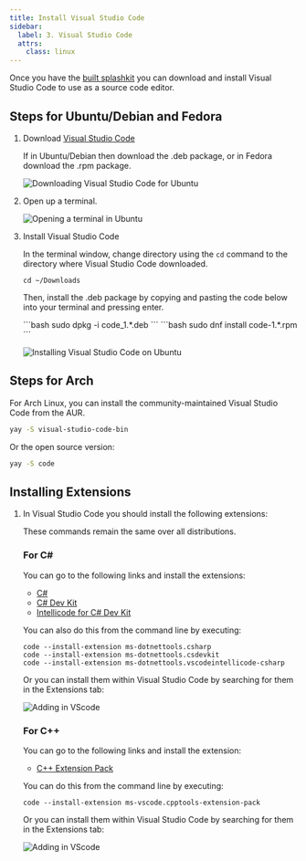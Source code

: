 ```yaml
---
title: Install Visual Studio Code
sidebar:
  label: 3. Visual Studio Code
  attrs:
    class: linux
---
```



Once you have the [built splashkit](/installation/linux/step-3/) you can download and install Visual Studio Code to use as a source code editor.

## Steps for Ubuntu/Debian and Fedora

1. Download [Visual Studio Code](https://code.visualstudio.com/)

    If in Ubuntu/Debian then download the .deb package, or in Fedora download the .rpm package.

    ![Downloading Visual Studio Code for Ubuntu](/gifs/linux/download-vsc.gif)

2. Open up a terminal.

    ![Opening a terminal in Ubuntu](/gifs/linux/open-terminal.gif)

3. Install Visual Studio Code

    In the terminal window, change directory using the ```cd``` command to the directory where Visual Studio Code downloaded.

    ```shell
    cd ~/Downloads
    ```

    Then, install the .deb package by copying and pasting the code below into your terminal and pressing enter.

    <Tabs syncKey="ubuntu-fedora">
    <TabItem label="Ubuntu/Debian">
    ```bash
    sudo dpkg -i code_1.*.deb
    ```
    </TabItem>
    <TabItem label="Fedora">
    ```bash
    sudo dnf install code-1.*.rpm
    ```
    </TabItem>
    </Tabs> 

    ![Installing Visual Studio Code on Ubuntu](/gifs/linux/install-vsc.gif)

## Steps for Arch

For Arch Linux, you can install the community-maintained Visual Studio Code from the AUR.

```bash
yay -S visual-studio-code-bin
```

Or the open source version:

```bash
yay -S code
```

## Installing Extensions

1. In Visual Studio Code you should install the following extensions:

    These commands remain the same over all distributions.

    ### For C#

    You can go to the following links and install the extensions:

    - [C#](https://marketplace.visualstudio.com/items?itemName=ms-dotnettools.csharp)
    - [C# Dev Kit](https://marketplace.visualstudio.com/items?itemName=ms-dotnettools.csdevkit)
    - [Intellicode for C# Dev Kit](https://marketplace.visualstudio.com/items?itemName=ms-dotnettools.vscodeintellicode-csharp)

    You can also do this from the command line by executing:

    ```shell
    code --install-extension ms-dotnettools.csharp
    code --install-extension ms-dotnettools.csdevkit
    code --install-extension ms-dotnettools.vscodeintellicode-csharp
    ```

    Or you can install them within Visual Studio Code by searching for them in the Extensions tab:

    ![Adding in VScode](/images/installation/linux/Csharp-in-vscode.png)

    ### For C++

    You can go to the following links and install the extension:

    - [C++ Extension Pack](https://marketplace.visualstudio.com/items?itemName=ms-vscode.cpptools-extension-pack)

    You can do this from the command line by executing:

    ```shell
    code --install-extension ms-vscode.cpptools-extension-pack
    ```

    Or you can install them within Visual Studio Code by searching for them in the Extensions tab:

    ![Adding in VScode](/images/installation/linux/cplus-in-vscode.png)
